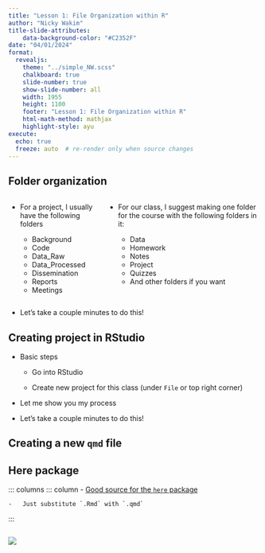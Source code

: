 ```yaml
---
title: "Lesson 1: File Organization within R"
author: "Nicky Wakim"
title-slide-attributes:
    data-background-color: "#C2352F"
date: "04/01/2024"
format: 
  revealjs:
    theme: "../simple_NW.scss"
    chalkboard: true
    slide-number: true
    show-slide-number: all
    width: 1955
    height: 1100
    footer: "Lesson 1: File Organization within R"
    html-math-method: mathjax
    highlight-style: ayu
execute:
  echo: true
  freeze: auto  # re-render only when source changes
---
```


## Folder organization

::: columns
::: column
-   For a project, I usually have the following folders

    -   Background
    -   Code
    -   Data_Raw
    -   Data_Processed
    -   Dissemination
    -   Reports
    -   Meetings
:::

::: column
-   For our class, I suggest making one folder for the course with the following folders in it:

    -   Data
    -   Homework
    -   Notes
    -   Project
    -   Quizzes
    -   And other folders if you want
:::
:::

-   Let's take a couple minutes to do this!

## Creating project in RStudio

-   Basic steps 
    
    -   Go into RStudio

    -   Create new project for this class (under `File` or top right corner)

-   Let me show you my process

-   Let's take a couple minutes to do this!


## Creating a new `qmd` file

## Here package

::: columns
::: column
-   [Good source for the `here` package](http://jenrichmond.rbind.io/post/how-to-use-the-here-package/)

    -   Just substitute `.Rmd` with `.qmd`
:::

::: column
![](images/paths.png){fig-align="center"}

:::
